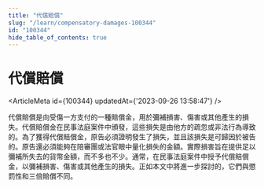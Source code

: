 ```yaml
---
title: "代償賠償"
slug: "/learn/compensatory-damages-100344"
id: "100344"
hide_table_of_contents: true
---
```



# 代償賠償

<ArticleMeta id={100344} updatedAt={'2023-09-26 13:58:47'} />
<div className='border-solid border-b border-t-0 my-4 border-[var(--ifm-color-gray-300)]' />

代償賠償是向受傷一方支付的一種賠償金，用於彌補損害、傷害或其他產生的損失。代償賠償金在民事法庭案件中頒發，這些損失是由他方的疏忽或非法行為導致的。為了獲得代償賠償金，原告必須證明發生了損失，並且該損失是可歸因於被告的。原告還必須能夠在陪審團或法官眼中量化損失的金額。實際損害旨在提供足以彌補所失去的貨幣金額，而不多也不少。通常，在民事法庭案件中授予代償賠償金，以彌補損害、傷害或其他產生的損失。正如本文中將進一步探討的，它們與懲罰性和三倍賠償不同。
